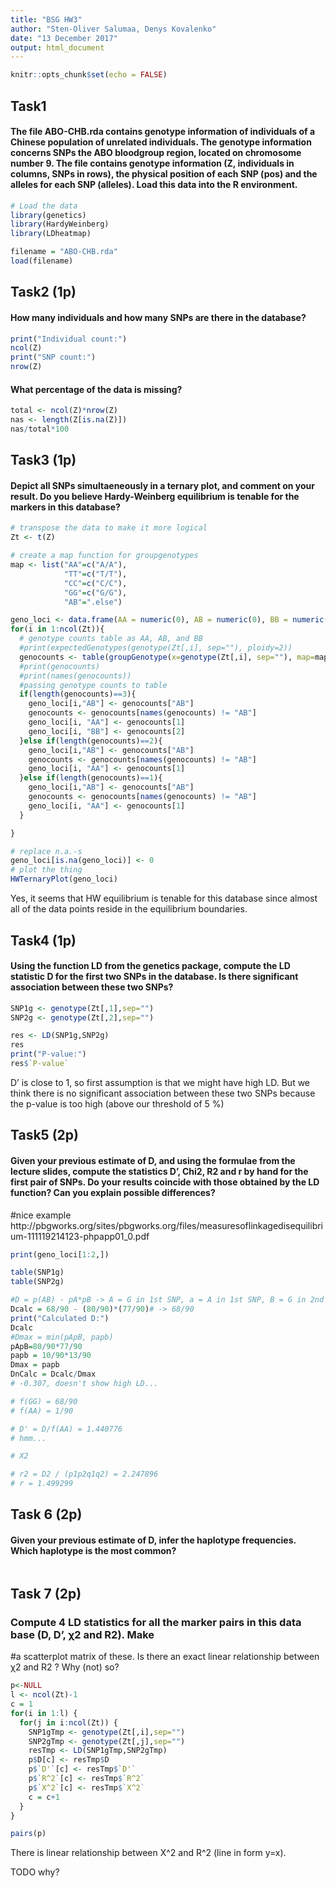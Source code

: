 ```yaml
---
title: "BSG HW3"
author: "Sten-Oliver Salumaa, Denys Kovalenko"
date: "13 December 2017"
output: html_document
---
```


```r
knitr::opts_chunk$set(echo = FALSE)
```

## Task1
#### The file ABO-CHB.rda contains genotype information of individuals of a Chinese population of unrelated individuals. The genotype information concerns SNPs the ABO bloodgroup region, located on chromosome number 9. The file contains genotype information (Z, individuals in columns, SNPs in rows), the physical position of each SNP (pos) and the alleles for each SNP (alleles). Load this data into the R environment.

```r
# Load the data
library(genetics)
library(HardyWeinberg)
library(LDheatmap)

filename = "ABO-CHB.rda"
load(filename)
```


## Task2 (1p)
#### How many individuals and how many SNPs are there in the database?

```r
print("Individual count:")
ncol(Z)
print("SNP count:")
nrow(Z)
```
#### What percentage of the data is missing?

```r
total <- ncol(Z)*nrow(Z)
nas <- length(Z[is.na(Z)])
nas/total*100
```

## Task3 (1p)
#### Depict all SNPs simultaeneously in a ternary plot, and comment on your result. Do you believe Hardy-Weinberg equilibrium is tenable for the markers in this database?

```r
# transpose the data to make it more logical
Zt <- t(Z)

# create a map function for groupgenotypes
map <- list("AA"=c("A/A"),
            "TT"=c("T/T"),
            "CC"=c("C/C"),
            "GG"=c("G/G"),
            "AB"=".else")

geno_loci <- data.frame(AA = numeric(0), AB = numeric(0), BB = numeric(0))
for(i in 1:ncol(Zt)){
  # genotype counts table as AA, AB, and BB
  #print(expectedGenotypes(genotype(Zt[,i], sep=""), ploidy=2))
  genocounts <- table(groupGenotype(x=genotype(Zt[,i], sep=""), map=map, factor=FALSE))
  #print(genocounts)
  #print(names(genocounts))
  #passing genotype counts to table
  if(length(genocounts)==3){
    geno_loci[i,"AB"] <- genocounts["AB"]  
    genocounts <- genocounts[names(genocounts) != "AB"]
    geno_loci[i, "AA"] <- genocounts[1]
    geno_loci[i, "BB"] <- genocounts[2]
  }else if(length(genocounts)==2){
    geno_loci[i,"AB"] <- genocounts["AB"]  
    genocounts <- genocounts[names(genocounts) != "AB"]
    geno_loci[i, "AA"] <- genocounts[1]
  }else if(length(genocounts)==1){
    geno_loci[i,"AB"] <- genocounts["AB"]  
    genocounts <- genocounts[names(genocounts) != "AB"]
    geno_loci[i, "AA"] <- genocounts[1]
  }

}

# replace n.a.-s
geno_loci[is.na(geno_loci)] <- 0
# plot the thing
HWTernaryPlot(geno_loci)
```

Yes, it seems that HW equilibrium is tenable for this database since almost all of the data points reside in the equilibrium boundaries.


## Task4 (1p)

#### Using the function LD from the genetics package, compute the LD statistic D for the first two SNPs in the database. Is there significant association between these two SNPs?

```r

SNP1g <- genotype(Zt[,1],sep="")
SNP2g <- genotype(Zt[,2],sep="")

res <- LD(SNP1g,SNP2g)
res
print("P-value:")
res$`P-value`

```
D' is close to 1, so first assumption is that we might have high LD.
But we think there is no significant association between these two SNPs because the p-value is too high (above our threshold of 5 %)





## Task5 (2p)
#### Given your previous estimate of D, and using the formulae from the lecture slides, compute the statistics D', Chi2, R2 and r by hand for the first pair of SNPs. Do your results coincide with those obtained by the LD function? Can you explain possible differences?

#nice example http://pbgworks.org/sites/pbgworks.org/files/measuresoflinkagedisequilibrium-111119214123-phpapp01_0.pdf
```r
print(geno_loci[1:2,])

table(SNP1g)
table(SNP2g)

#D = p(AB) - pA*pB -> A = G in 1st SNP, a = A in 1st SNP, B = G in 2nd SNP, b = A in 2nd SNP
Dcalc = 68/90 - (80/90)*(77/90)# -> 68/90
print("Calculated D:")
Dcalc
#Dmax = min(pApB, papb)
pApB=80/90*77/90
papb = 10/90*13/90
Dmax = papb
DnCalc = Dcalc/Dmax
# -0.307, doesn't show high LD...

# f(GG) = 68/90
# f(AA) = 1/90

# D' = D/f(AA) = 1.440776
# hmm...

# X2

# r2 = D2 / (p1p2q1q2) = 2.247896
# r = 1.499299

```



## Task 6 (2p)
####  Given your previous estimate of D, infer the haplotype frequencies. Which haplotype is the most common?

```r



```
## Task 7 (2p)
### Compute 4 LD statistics for all the marker pairs in this data base (D, D', χ2 and R2). Make
#a scatterplot matrix of these. Is there an exact linear relationship between χ2 and R2 ? Why (not) so?

```r
p<-NULL
l <- ncol(Zt)-1
c = 1
for(i in 1:l) {
  for(j in i:ncol(Zt)) {
    SNP1gTmp <- genotype(Zt[,i],sep="")
    SNP2gTmp <- genotype(Zt[,j],sep="")
    resTmp <- LD(SNP1gTmp,SNP2gTmp)
    p$D[c] <- resTmp$D
    p$`D'`[c] <- resTmp$`D'`
    p$`R^2`[c] <- resTmp$`R^2`
    p$`X^2`[c] <- resTmp$`X^2`
    c = c+1
  }
}

pairs(p)
```


There is linear relationship between X^2 and R^2 (line in form y=x).

TODO why?
```r



```


```r



```

```r



```